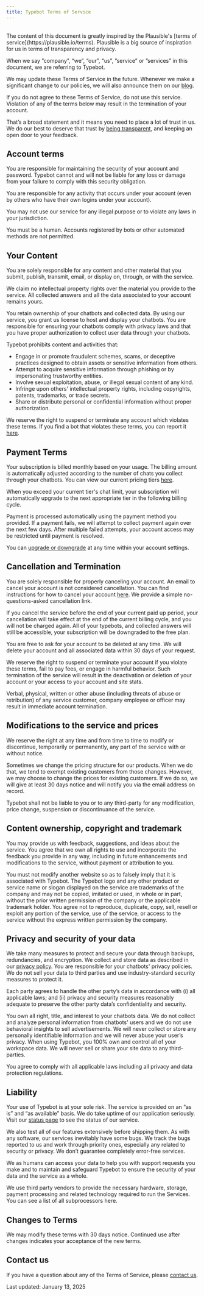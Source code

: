 ```yaml
---
title: Typebot Terms of Service
---
```

<br/>
<Info>
The content of this document is greatly inspired by the Plausible's [terms of service](https://plausible.io/terms). Plausible is a big source of inspiration for us in terms of transparency and privacy.
</Info>

When we say ”company”, “we”, “our”, “us”, ”service” or ”services” in this document, we are referring to Typebot.

We may update these Terms of Service in the future. Whenever we make a significant change to our policies, we will also announce them on our [blog](/blog).

If you do not agree to these Terms of Service, do not use this service. Violation of any of the terms below may result in the termination of your account.

That’s a broad statement and it means you need to place a lot of trust in us. We do our best to deserve that trust by [being transparent](/about), and keeping an open door to your feedback.

## Account terms

You are responsible for maintaining the security of your account and password. Typebot cannot and will not be liable for any loss or damage from your failure to comply with this security obligation.

You are responsible for any activity that occurs under your account (even by others who have their own logins under your account).

You may not use our service for any illegal purpose or to violate any laws in your jurisdiction.

You must be a human. Accounts registered by bots or other automated methods are not permitted.

## Your Content

You are solely responsible for any content and other material that you submit, publish, transmit, email, or display on, through, or with the service.

We claim no intellectual property rights over the material you provide to the service. All collected answers and all the data associated to your account remains yours.

You retain ownership of your chatbots and collected data. By using our service, you grant us license to host and display your chatbots. You are responsible for ensuring your chatbots comply with privacy laws and that you have proper authorization to collect user data through your chatbots.

Typebot prohibits content and activities that:
- Engage in or promote fraudulent schemes, scams, or deceptive practices designed to obtain assets or sensitive information from others.
- Attempt to acquire sensitive information through phishing or by impersonating trustworthy entities.
- Involve sexual exploitation, abuse, or illegal sexual content of any kind.
- Infringe upon others' intellectual property rights, including copyrights, patents, trademarks, or trade secrets.
- Share or distribute personal or confidential information without proper authorization.

We reserve the right to suspend or terminate any account which violates these terms. If you find a bot that violates these terms, you can report it [here](https://docs.typebot.io/report-abuse).

## Payment Terms

Your subscription is billed monthly based on your usage. The billing amount is automatically adjusted according to the number of chats you collect through your chatbots. You can view our current pricing tiers [here](/pricing?isTiersModalOpened=true).

When you exceed your current tier's chat limit, your subscription will automatically upgrade to the next appropriate tier in the following billing cycle.

Payment is processed automatically using the payment method you provided. If a payment fails, we will attempt to collect payment again over the next few days. After multiple failed attempts, your account access may be restricted until payment is resolved.

You can [upgrade or downgrade](https://docs.typebot.io/workspace/subscription) at any time within your account settings.

## Cancellation and Termination

You are solely responsible for properly canceling your account. An email to cancel your account is not considered cancellation. You can find instructions for how to cancel your account [here](https://docs.typebot.io/workspace/subscription#cancel-plan). We provide a simple no-questions-asked cancellation link.

If you cancel the service before the end of your current paid up period, your cancellation will take effect at the end of the current billing cycle, and you will not be charged again. All of your typebots, and collected answers will still be accessible, your subscription will be downgraded to the free plan.

You are free to ask for your account to be deleted at any time. We will delete your account and all associated data within 30 days of your request.

We reserve the right to suspend or terminate your account if you violate these terms, fail to pay fees, or engage in harmful behavior. Such termination of the service will result in the deactivation or deletion of your account or your access to your account and site stats.

Verbal, physical, written or other abuse (including threats of abuse or retribution) of any service customer, company employee or officer may result in immediate account termination.

## Modifications to the service and prices

We reserve the right at any time and from time to time to modify or discontinue, temporarily or permanently, any part of the service with or without notice.

Sometimes we change the pricing structure for our products. When we do that, we tend to exempt existing customers from those changes. However, we may choose to change the prices for existing customers. If we do so, we will give at least 30 days notice and will notify you via the email address on record.

Typebot shall not be liable to you or to any third-party for any modification, price change, suspension or discontinuance of the service.

## Content ownership, copyright and trademark

You may provide us with feedback, suggestions, and ideas about the service. You agree that we own all rights to use and incorporate the feedback you provide in any way, including in future enhancements and modifications to the service, without payment or attribution to you.

You must not modify another website so as to falsely imply that it is associated with Typebot. The Typebot logo and any other product or service name or slogan displayed on the service are trademarks of the company and may not be copied, imitated or used, in whole or in part, without the prior written permission of the company or the applicable trademark holder. You agree not to reproduce, duplicate, copy, sell, resell or exploit any portion of the service, use of the service, or access to the service without the express written permission by the company.

## Privacy and security of your data

We take many measures to protect and secure your data through backups, redundancies, and encryption. We collect and store data as described in our [privacy policy](./privacy-policy.mdx). You are responsible for your chatbots' privacy policies. We do not sell your data to third parties and use industry-standard security measures to protect it.

Each party agrees to handle the other party’s data in accordance with (i) all applicable laws; and (ii) privacy and security measures reasonably adequate to preserve the other party data’s confidentiality and security.

You own all right, title, and interest to your chatbots data. We do not collect and analyze personal information from chatbots' users and we do not use behavioral insights to sell advertisements. We will never collect or store any personally identifiable information and we will never abuse your user’s privacy. When using Typebot, you 100% own and control all of your workspace data. We will never sell or share your site data to any third-parties.

You agree to comply with all applicable laws including all privacy and data protection regulations.

## Liability

Your use of Typebot is at your sole risk. The service is provided on an “as is” and “as available” basis. We do take uptime of our application seriously. Visit our [status page](https://status.typebot.io) to see the status of our service.

We also test all of our features extensively before shipping them. As with any software, our services inevitably have some bugs. We track the bugs reported to us and work through priority ones, especially any related to security or privacy. We don’t guarantee completely error-free services.

We as humans can access your data to help you with support requests you make and to maintain and safeguard Typebot to ensure the security of your data and the service as a whole.

We use third party vendors to provide the necessary hardware, storage, payment processing and related technology required to run the Services. You can see a list of all subprocessors here.

## Changes to Terms

We may modify these terms with 30 days notice. Continued use after changes indicates your acceptance of the new terms.

## Contact us

If you have a question about any of the Terms of Service, please [contact us](mailto:support@typebot.io).

Last updated: January 13, 2025
